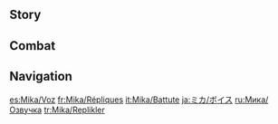 {{CharacterTabs}}
{{LanguageTabs}}
==Story==
{{VO/Story
|character               = Mika

<!-- Hello -->
|vo_01_01_title          = Hello
|vo_01_01_file           = VO_{language}{character} Hello.ogg
|vo_01_01_tx             = Mika, Front-Line Land Surveyor, [[Knights of Favonius]] Reconnaissance Company, reporting in. It's an honor to fight alongside you. If there's anything I can do to support you, just let me know and I'll get to it right away. Anyway, I'll make every effort to navigate us safely and report accurate intel on the enemy!

<!-- Chats -->
|vo_02_01_title          = Chat: Staying on Target
|vo_02_01_file           = VO_{language}{character} Chat - Staying on Target.ogg
|vo_02_01_tx             = We'd better stay battle ready... Our next mission could start at any time.
|vo_02_01_mention        = 
|vo_02_02_title          = Chat: Situation Report
|vo_02_02_file           = VO_{language}{character} Chat - Situation Report.ogg
|vo_02_02_tx             = Verifying our current position, measuring distance to target area... Alright, I've recorded the terrain conditions.
|vo_02_02_mention        = 
|vo_02_03_title          = Chat: Establishing a Route
|vo_02_03_file           = VO_{language}{character} Chat - Establishing a Route.ogg
|vo_02_03_tx             = No matter what kind of environment you may find yourself in, with thorough reconnaissance, you should be able to establish a safe route.
|vo_02_03_mention        = 

<!-- Weather -->
|vo_03_01_title          = When It Rains
|vo_03_01_file           = VO_{language}{character} When It Rains.ogg
|vo_03_01_tx             = Ahh, the rain is really coming down... let's just hope the conditions out here won't get too muddy. Otherwise, I'll need to help everyone clean their boots, and there won't be enough time to prepare a meal...
|vo_03_02_title          = When Thunder Strikes
|vo_03_02_file           = VO_{language}{character} When Thunder Strikes.ogg
|vo_03_02_tx             = Thunder can mask the sound of movement, which is why it's our friend.
|vo_03_03_title          = When It Snows
|vo_03_03_file           = VO_{language}{character} When It Snows.ogg
|vo_03_03_tx             = Freshly fallen snow may be beautiful, but it masks the more nuanced features of terrain, which can be a pain.
|vo_03_04_title          = When the Sun Is Out
|vo_03_04_file           = VO_{language}{character} When the Sun Is Out.ogg
|vo_03_04_tx             = The sun is out and visibility is excellent... Perfect conditions for observation. Couldn't ask for anything better!
|vo_03_05_title          = When the Wind Is Blowing
|vo_03_05_file           = VO_{language}{character} When the Wind Is Blowing.ogg
|vo_03_05_tx             = Huh... Could this wind be a sign from the [[Anemo Archon]]? Or is it just a result of the terrain's effects on the atmosphere...
|vo_03_05_mention        = Barbatos

<!-- Greetings -->
|vo_04_01_title          = Good Morning
|vo_04_01_file           = VO_{language}{character} Good Morning.ogg
|vo_04_01_tx             = Oh, good morning! ...I prepared the breakfast we usually eat in the expeditionary force. If you don't mind, maybe you could tell me our plan of action for today while you eat.
|vo_04_02_title          = Good Afternoon
|vo_04_02_file           = VO_{language}{character} Good Afternoon.ogg
|vo_04_02_tx             = Oh, please wait a moment, our meal's almost ready! Field ration no.3 &mdash; it's the Reconnaissance Company's favorite. I'll check the nearby area again shortly to see if there are any suitable places for a short rest.
|vo_04_03_title          = Good Evening
|vo_04_03_file           = VO_{language}{character} Good Evening.ogg
|vo_04_03_tx             = Dinner's served! Although it's just some basic field rations, it should still have all the nutrients you need. Please, dig in... If you have any equipment that needs maintenance, you can also give them to me.
|vo_04_04_title          = Good Night
|vo_04_04_file           = VO_{language}{character} Good Night.ogg
|vo_04_04_tx             = It's getting late, and I need to get the day's survey records in order. The camp beds are ready, so why don't you have a rest? After you've recovered your energy, our midnight snack should also be ready, and we can trade posts.

<!-- About -->
|vo_05_01_title          = About {name}: Work
|vo_05_01_file           = VO_{language}{character} About {character} - Work.ogg
|vo_05_01_tx             = Hmm? What's a Front-Line Land Surveyor? Well, my duty is to scout ahead into unknown territory, survey the terrain, and identify key locations. Sometimes, we also have to deal with enemy sentries, so in addition to being able to map out the terrain, I also have to stay combat ready, know first aid, and have strong survival skills...
|vo_05_02_title          = About {name}: Mundane Tasks
|vo_05_02_file           = VO_{language}{character} About {character} - Mundane Tasks.ogg
|vo_05_02_friendship     = 4
|vo_05_02_tx             = Making camp, starting a fire, cooking food, and maintaining equipment... these are all essential tasks that must be done. If the others dislike such duties, and if I can uh, manage them to a satisfactory degree, then the least I can do is to help out... That way, everyone can have a breather and relax a little...

<!-- About Us -->
|vo_06_01_title          = About Us: Rumors
|vo_06_01_file           = VO_{language}{character} About Us - Rumors.ogg
|vo_06_01_tx             = Ah, sorry... I heard all about you when I first arrived back in [[Mondstadt]]. Super powerful people like you and [[Paimon]] usually have some kind of strict personal code. Since many super powerful people would also have a bad temper, I was afraid that if I misspoke, you might get upset. But luckily, you two are really nice, and I have nothing to worry about!
|vo_06_01_mention        = Paimon
|vo_06_02_title          = About Us: Speaking in Code
|vo_06_02_file           = VO_{language}{character} About Us - Speaking in Code.ogg
|vo_06_02_friendship     = 6
|vo_06_02_tx             = Some forward scouts will use the word "Octave" to indicate that they've run out of arrows and are returning to camp... Or "Vera" to mean "the conditions are good, we should engage the enemy"... Hey, why don't we also come up with some code words? It'll come in handy, especially if we'll be working together long term. Go ahead, I'm good with any of your ideas!

<!-- Miscellany I -->
|vo_07_01_title          = About the [[Vision]]
|vo_07_01_friendship     = 4
|vo_07_01_file           = VO_{language}{character} About the Vision.ogg
|vo_07_01_tx             = To be honest, even I was amazed that I managed to receive a Vision. It's really come in handy, but I shouldn't completely rely on its powers. Instead, I prefer to think of it as a sort of safeguard to use in case something happens. As a member of the Knights of Favonius, I should place more importance on team cooperation, and come up with ways to overcome difficulties together with my teammates.
|vo_07_02_title          = Something to Share
|vo_07_02_file           = VO_{language}{character} Something to Share.ogg
|vo_07_02_tx             = Here's a simple survey trick that you might find useful... Stretch out your arm, and raise your thumb towards the target area. Align your right eye's line of sight and your thumb to the left side of the target, and your left eye to the right side of the target, and multiply the distance between the two sides by the right multiplier... You can use this trick to estimate the height of a mountain and whether it's climbable, or the width of a river and whether you can swim across.
|vo_07_03_title          = Interesting Things
|vo_07_03_file           = VO_{language}{character} Interesting Things.ogg
|vo_07_03_tx             = I heard Klee mention that there's a type of plant that can relay sound... if only we could somehow carry this plant with us in the field. That way, I could instantly report back about the terrain... I could even stay near the front lines and guide our rear forces to attack enemy targets from afar with volleys of arrows.
|vo_07_03_mention        = Klee

<!-- About Teammates -->
|vo_08_01_title          = About [[Kaeya]]
|vo_08_01_friendship     = 4
|vo_08_01_file           = VO_{language}{character} About Kaeya.ogg
|vo_08_01_tx             = Before joining the Knights, I had to take a number of exams. Captain Kaeya was the main person in charge of all the testing. He was really supportive, and gave me all kinds of tips, but sometimes, I would struggle to understand what he was saying... I would get worried that I was not keeping up with his pace, and that I was letting him down...
|vo_08_01_mention        = Kaeya
|vo_08_02_title          = About [[Varka]]: Instruction
|vo_08_02_friendship     = 4
|vo_08_02_file           = VO_{language}{character} About Varka - Instruction.ogg
|vo_08_02_tx             = Grand Master Varka is not only a strong leader who commands respect, but also my personal combat instructor. He taught me to think on my feet and avoid engaging enemies at close combat to make up for my small stature and relative lack of stamina. Following his advice, I learned how to fight with a polearm and crossbow, and I must say, this fighting style is far more suitable to me.
|vo_08_02_mention        = Varka
|vo_08_03_title          = About Varka: The Captain
|vo_08_03_friendship     = 6
|vo_08_03_file           = VO_{language}{character} About Varka - The Captain.ogg
|vo_08_03_tx             = The Grand Master said that I need to set higher goals for myself, and strive to achieve them. I've always had that kind of attitude, but it wasn't until I was on the expedition that I realized how serious things can become... One day, I met the [[Fatui]] [[Harbinger]] known as [[The Captain]]. I can't even begin to imagine how I can deal with an opponent like him. I just... Such powerful people are really on a level of their own, I'm not even remotely close...
|vo_08_03_mention        = Varka,Capitano
|vo_08_04_title          = About [[Jean]]
|vo_08_04_friendship     = 4
|vo_08_04_file           = VO_{language}{character} About Jean.ogg
|vo_08_04_tx             = The Deputy... I mean, the Acting Grand Master is a strong and considerate leader who always makes me feel at ease. She's always out there looking after all of us. Whether it's organizing work, rendering first aid, or cooking delicious meals, there's so much I can learn from her...
|vo_08_04_mention        = Jean
|vo_08_05_title          = About [[Amber]]
|vo_08_05_friendship     = 4
|vo_08_05_file           = VO_{language}{character} About Amber.ogg
|vo_08_05_tx             = Oh? Amber the Outrider? She's the most reliable vanguard, and has amazing reconnaissance skills! The roles of Front-Line Surveyors and the Outriders are similar given that we both operate ahead of the main force. Amber has a lot of experience, and I've learned a lot of survival skills from her, as well as how to better maintain my crossbow strings and arrows.
|vo_08_05_mention        = Amber
|vo_08_06_title          = About [[Eula]]: Tasks
|vo_08_06_friendship     = 4
|vo_08_06_file           = VO_{language}{character} About Eula - Tasks.ogg
|vo_08_06_tx             = Captain Eula is a strong fighter with a combat style of her own, and she's always looked out for me. When I first joined the company, she assigned me a variety of tasks, way more than what other members had, and that quickly improved my ability to adapt. Once I grew accustomed to the way she expresses herself, I was able to work together with her just fine!
|vo_08_06_mention        = Eula
|vo_08_07_title          = About Eula: Daily Conduct
|vo_08_07_friendship     = 4
|vo_08_07_file           = VO_{language}{character} About Eula - Daily Conduct.ogg
|vo_08_07_tx             = Actually, I really admire Captain Eula. She is friendly and free-spirited, and her mental fortitude is out of this world. If other people gave me strange looks all the time and talked behind my back like they do about her, I don't think I'd be able to leave my room...
|vo_08_07_mention        = Eula
|vo_08_08_title          = About [[Lisa]]
|vo_08_08_friendship     = 4
|vo_08_08_file           = VO_{language}{character} About Lisa.ogg
|vo_08_08_tx             = Our librarian Lisa had always offered her help when I was first teaching myself how to draw maps. She even found a bunch of useful books for me to study. *sigh* If only I could be as well-learned as she is... After all, it never hurts to have more knowledge, and you never know when you might need it...
|vo_08_08_mention        = Lisa
|vo_08_09_title          = About [[Klee]]
|vo_08_09_friendship     = 4
|vo_08_09_file           = VO_{language}{character} About Klee.ogg
|vo_08_09_tx             = Oh? Klee? She's super cheerful, and I've heard that... she's as strong as the Grand Master himself. She's invited me to go on adventures with her before, and we always had a great time together! Although she would experiment with dangerous weapons from time to time, which means I've had to revise my maps on several occasions... But I still feel it's worth it!
|vo_08_09_mention        = Klee,Varka
|vo_08_10_title          = About [[Venti]]
|vo_08_10_friendship     = 4
|vo_08_10_file           = VO_{language}{character} About Venti.ogg
|vo_08_10_tx             = I really like that bard... He's a very talented performer, and his melodies always seem to make me feel at home. If I had to pick a tune that best represents Mondstadt, it'd definitely be one of his. It's too bad that I'm not often in the city, otherwise, I could bring him some gifts every day...
|vo_08_10_mention        = Venti
|vo_08_11_title          = About [[Albedo]]
|vo_08_11_friendship     = 4
|vo_08_11_file           = VO_{language}{character} About Albedo.ogg
|vo_08_11_tx             = The Chief Alchemist has been very kind to me. He helped me make all the survey equipment I use in the field... I even have some pens he made that will work even when I'm hanging upside down from a tree. But it seems that making artistic sketches is quite different from making maps. I've tried to make some sketches of a target area as supplemental intel before, and word has it that Captain Albedo went silent for a long time when he saw them...
|vo_08_11_mention        = Albedo

<!-- More About -->
|vo_09_01_title          = More About {name}: I
|vo_09_01_file           = VO_{language}{character} More About {character} - 01.ogg
|vo_09_01_tx             = Hmm? You want to know more about me? Well, I'm just an ordinary person, so I don't really have any interesting stories... I guess all I could talk about is my experiences, would you be willing to hear about that?
|vo_09_02_title          = More About {name}: II
|vo_09_02_friendship     = 3
|vo_09_02_file           = VO_{language}{character} More About {character} - 02.ogg
|vo_09_02_tx             = Ever since I was a kid, I've wanted to become a cartographer, and map out every corner of Teyvat. It's only later on that I discovered the Knights of Favonius actually have that kind of role. Thanks to my father and [[Huffman|brother]]'s support, I was able to make it through the selection process and become a Front-Line Surveyor. This job has let me live out my dreams, and it's already brought me lots of fulfillment.
|vo_09_02_mention        = Huffman
|vo_09_03_title          = More About {name}: III
|vo_09_03_friendship     = 4
|vo_09_03_file           = VO_{language}{character} More About {character} - 03.ogg
|vo_09_03_tx             = Everyone in the Knights of Favonius is really strong, and I feel like there's something I could learn from each member. After gaining new skills from everyone, I should also do my best to return the favor. So if there's anything the others need help with, then I'll do my best to make that happen.
|vo_09_04_title          = More About {name}: IV
|vo_09_04_friendship     = 5
|vo_09_04_file           = VO_{language}{character} More About {character} - 04.ogg
|vo_09_04_tx             = It seems like... after I assisted the Grand Master and Captain Eula a few times with their errands, some members of our group have begun to see me as their official messenger. If I ever misspoke, it would cause trouble for our leaders, and the blame would be all mine. So, whenever I am around others I'm unfamiliar with, I often try to only comment on things I'm absolutely confident in, which makes everyone think I'm timid. But would you say this whole situation is just a sort of misunderstanding?
|vo_09_04_mention        = Varka,Eula
|vo_09_05_title          = More About {name}: V
|vo_09_05_friendship     = 6
|vo_09_05_file           = VO_{language}{character} More About {character} - 05.ogg
|vo_09_05_tx             = You know, one good thing after coming back from the expedition is that I don't feel so worried anymore. As long as I'm not causing trouble for anyone else, then I don't really mind what anyone might think of me. The Knights of Favonius is like my second family, and I've got to master my work as a Front-Line Surveyor. My hard work can let everyone finish their tasks more smoothly and end their days with just that much less to worry about...

<!-- Miscellany II -->
|vo_10_01_title          = {name}'s Hobbies
|vo_10_01_file           = VO_{language}{character} Hobbies.ogg
|vo_10_01_tx             = Oh? My hobbies? ...I guess my favorite thing would be camping out in unknown territory. Just taking in the fresh scenery, making a cozy little camp, starting a bonfire and making some food. It really brings me happiness!
|vo_10_02_title          = {name}'s Troubles
|vo_10_02_file           = VO_{language}{character} Troubles.ogg
|vo_10_02_tx             = To be honest, I'm not too good at dealing with people I'm not familiar with. Maybe it's because I'm not really good at holding a conversation. Can you give me some pointers in that area?
|vo_10_03_title          = Favorite Food
|vo_10_03_file           = VO_{language}{character} Favorite Food.ogg
|vo_10_03_tx             = The Grand Master said that a youngster like me needs to eat more meat, which will build more strength and physical stamina. Even though there's little chance I'll ever get really buff. I do like eating meat dishes. The others in the Reconnaissance Company seem to share this taste as well.
|vo_10_03_mention        = Varka
|vo_10_04_title          = Least Favorite Food
|vo_10_04_file           = VO_{language}{character} Least Favorite Food.ogg
|vo_10_04_tx             = Unlike my brother, I can't stand the taste of alcohol. All it takes is one sip and I'd be out cold, and the others would have to go out of their way to take care of me. Even just the smell of a strong drink being opened is enough to make me dizzy.
|vo_10_04_mention        = Huffman

<!-- Receiving a Gift -->
|vo_11_01_title          = Receiving a Gift: I
|vo_11_01_file           = VO_{language}{character} Receiving a Gift - 01.ogg
|vo_11_01_tx             = Thanks so much... this is such a marvelous dish, I would feel terrible using it just to fill my stomach! Can I put it away for storage?
|vo_11_02_title          = Receiving a Gift: II
|vo_11_02_file           = VO_{language}{character} Receiving a Gift - 02.ogg
|vo_11_02_tx             = The taste and portions are both incredible. You really went the extra mile for me.
|vo_11_03_title          = Receiving a Gift: III
|vo_11_03_file           = VO_{language}{character} Receiving a Gift - 03.ogg
|vo_11_03_tx             = Ugh... well, since you went to the trouble of making this for me. I promise I'll finish it.

<!-- Birthday -->
|vo_12_01_title          = Birthday
|vo_12_01_file           = VO_{language}{character} Birthday.ogg
|vo_12_01_tx             = Oh, what should we do for an occasion like this? Hmm... Today is your most special day, so we should really live it up! I've prepared "A Tour of Mondstadt's Most Stunning Spots." It contains information on lots of beautiful locations that are hardly known to anyone else. I wish you happiness every day until this day arrives again next year.

<!-- Feelings About Ascension -->
|vo_13_01_title          = Feelings About Ascension: Intro
|vo_13_01_ascension      = 1
|vo_13_01_file           = VO_{language}{character} Feelings About Ascension - 01.ogg
|vo_13_01_tx             = Even though I'm still miles behind you, I'm feeling a little more confident now. At least, I won't end up dragging you down again.
|vo_13_02_title          = Feelings About Ascension: Building Up
|vo_13_02_ascension      = 2
|vo_13_02_file           = VO_{language}{character} Feelings About Ascension - 02.ogg
|vo_13_02_tx             = I hope I'll be able to provide more useful intelligence, and help take some weight off of your shoulders!
|vo_13_03_title          = Feelings About Ascension: Climax
|vo_13_03_ascension      = 4
|vo_13_03_file           = VO_{language}{character} Feelings About Ascension - 03.ogg
|vo_13_03_tx             = Please allow me to always travel alongside you, and survey the land around us!
|vo_13_04_title          = Feelings About Ascension: Conclusion
|vo_13_04_ascension      = 6
|vo_13_04_file           = VO_{language}{character} Feelings About Ascension - 04.ogg
|vo_13_04_tx             = Thank you so much! With this, I am now so much closer to my goal &mdash; allowing everyone to advance safely and navigate through rough terrain without any fear of fatigue or potential danger!
}}

==Combat==
{{Combat VO
|character           = Mika

<!-- Elemental Skill -->
|skill_1_tx          = ''(Press)'' Providing cover fire.
|skill_2_tx          = ''(Press)'' Engaging.
|skill_3_tx          = ''(Press)'' Final warning.
|skill_4_tx          = ''(Hold)'' Precision strike!
|skill_5_tx          = ''(Hold)'' You had your chance!
|skill_6_tx          = ''(Hold)'' Neutralizing threats!

<!-- Elemental Burst -->
|burst_1_tx          = Let's keep going, team!
|burst_2_tx          = Leave the wounded to me!
|burst_3_tx          = Now's our chance!

<!-- Sprint Start -->
|sprint-s_1_file     = Sprint Start 01,Sprint Start 02,Sprint Start 03

<!-- Sprint End -->
|sprint-e_1_file     = 

<!-- Deploying Wind Glider -->
|glider_1_tx         = I'll be the eyes above...
|glider_2_file       = Deploying Wind Glider 02,Deploying Wind Glider 03

<!-- Opening Treasure Chest -->
|chest_1_tx          = Scouting ahead has its benefits!
|chest_2_tx          = What do we have here?
|chest_3_tx          = Treasure located. Good work, everyone!

<!-- Low HP -->
|low-hp_1_tx         = This is... a tight spot...
|low-hp_2_tx         = Should we reconsider our tactics?
|low-hp_3_tx         = The enemy is... quite strong.

<!-- Ally Low HP -->
|ally-low-hp_1_tx    = Fall back, I'll cover you!
|ally-low-hp_2_tx    = You need medical attention...

<!-- Fallen -->
|fallen_1_tx         = Should have... tried to flank them...
|fallen_2_tx         = I'm sorry... everyone...
|fallen_3_tx         = No... I blew it...

<!-- Light Hit Taken -->
|hit-l_1_tx          = Hang in there!
|hit-l_2_tx          = I'll be alright!
|hit-l_3_file        = Light Hit Taken 03,Light Hit Taken 04,Light Hit Taken 05,Light Hit Taken 06

<!-- Heavy Hit Taken -->
|hit-h_1_tx          = I'm fine... really!
|hit-h_2_tx          = Keep your cool...
|hit-h_3_file        = Heavy Hit Taken 03,Heavy Hit Taken 04,Heavy Hit Taken 05,Heavy Hit Taken 06

<!-- Joining Party-->
|join_1_tx           = Let me double check our equipment... alright, everything's ready.
|join_2_tx           = My lance and crossbow are prepped and ready.
|join_3_tx           = I&mdash;I'll take point and scout ahead!

<!-- Character Idles -->
|idle_1_actual_tx_s     = 
|idle_1_actual_tx_t     = 

<!-- Light Attack -->
|atk-l_1_file           = Light Attack 01,Light Attack 02,Light Attack 03,Light Attack 04,Light Attack 05,Light Attack 06,Light Attack 07

<!-- Mid Attack -->
|atk-m_1_file           = Mid Attack 01,Mid Attack 02,Mid Attack 03

<!-- Heavy Attack -->
|atk-h_1_file           = Heavy Attack 01,Heavy Attack 02,Heavy Attack 03

<!-- Climbing -->
|climb_1_file           = Climbing 01,Climbing 02,Climbing 03

<!-- Climbing Breath -->
|climb-b_1_file         = Climbing Breath 01,Climbing Breath 02,Climbing Breath 03

<!-- Jumping -->
|jump_1_file            = Jumping 01,Jumping 02,Jumping 03,Jumping 04,Jumping 05
}}

==Navigation==
{{Character Navbox|VO}}

[[es:Mika/Voz]]
[[fr:Mika/Répliques]]
[[it:Mika/Battute]]
[[ja:ミカ/ボイス]]
[[ru:Мика/Озвучка]]
[[tr:Mika/Replikler]]